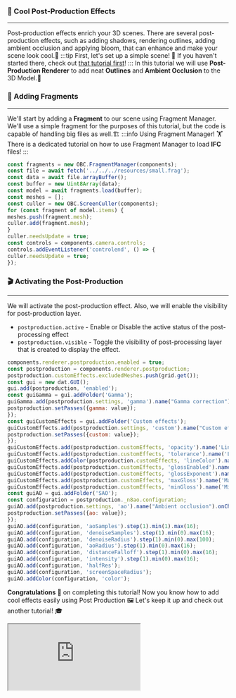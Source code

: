 ### 🧪 Cool Post-Production Effects
---
Post-production effects enrich your 3D scenes. There are several post-production effects, such as
adding shadows, rendering outlines, adding ambient occlusion and applying bloom, that can enhance
and make your scene look cool.🍹
:::tip First, let's set up a simple scene!
👀 If you haven't started there, check out [that tutorial first](SimpleScene.mdx)!
:::
In this tutorial we will use **Post-Production Renderer** to add neat **Outlines** and **Ambient Occlusion** to the 3D Model.🦾
### 🏢 Adding Fragments
---
We'll start by adding a **Fragment** to our scene using Fragment Manager.
We'll use a simple fragment for the purposes of this tutorial, but the code is capable of handling big files as well.🏗️
:::info Using Fragment Manager!
🏋️ There is a dedicated tutorial on how to use Fragment Manager to load **IFC** files!
:::

```js
const fragments = new OBC.FragmentManager(components);
const file = await fetch('../../../resources/small.frag');
const data = await file.arrayBuffer();
const buffer = new Uint8Array(data);
const model = await fragments.load(buffer);
const meshes = [];
const culler = new OBC.ScreenCuller(components);
for (const fragment of model.items) {
meshes.push(fragment.mesh);
culler.add(fragment.mesh);
}
culler.needsUpdate = true;
const controls = components.camera.controls;
controls.addEventListener('controlend', () => {
culler.needsUpdate = true;
});
```
### 🎬 Activating the Post-Production
---
We will activate the post-production effect.
Also, we will enable the visibility for post-production layer.
- `postproduction.active` - Enable or Disable the active status of the post-processing effect
- `postproduction.visible` - Toggle the visibility of post-processing layer that is created to display the effect.

```js
components.renderer.postproduction.enabled = true;
const postproduction = components.renderer.postproduction;
postproduction.customEffects.excludedMeshes.push(grid.get());
const gui = new dat.GUI();
gui.add(postproduction, 'enabled');
const guiGamma = gui.addFolder('Gamma');
guiGamma.add(postproduction.settings, 'gamma').name("Gamma correction").onChange((value) => {
postproduction.setPasses({gamma: value});
});
const guiCustomEffects = gui.addFolder('Custom effects');
guiCustomEffects.add(postproduction.settings, 'custom').name("Custom effects").onChange((value) => {
postproduction.setPasses({custom: value});
});
guiCustomEffects.add(postproduction.customEffects, 'opacity').name('Line opacity').min(0).max(1).step(0.1);
guiCustomEffects.add(postproduction.customEffects, 'tolerance').name('Line tolerance').min(0).max(6).step(1);
guiCustomEffects.addColor(postproduction.customEffects, 'lineColor').name('Line color');
guiCustomEffects.add(postproduction.customEffects, 'glossEnabled').name('Gloss enabled').min(0).max(2).step(0.1);
guiCustomEffects.add(postproduction.customEffects, 'glossExponent').name('Gloss exponent').min(0).max(5).step(0.1);
guiCustomEffects.add(postproduction.customEffects, 'maxGloss').name('Max gloss').min(-2).max(2).step(0.05);
guiCustomEffects.add(postproduction.customEffects, 'minGloss').name('Min gloss').min(-2).max(2).step(0.05);
const guiAO = gui.addFolder('SAO');
const configuration = postproduction._n8ao.configuration;
guiAO.add(postproduction.settings, 'ao').name("Ambient occlusion").onChange((value) => {
postproduction.setPasses({ao: value});
});
guiAO.add(configuration, 'aoSamples').step(1).min(1).max(16);
guiAO.add(configuration, 'denoiseSamples').step(1).min(0).max(16);
guiAO.add(configuration, 'denoiseRadius').step(1).min(0).max(100);
guiAO.add(configuration, 'aoRadius').step(1).min(0).max(16);
guiAO.add(configuration, 'distanceFalloff').step(1).min(0).max(16);
guiAO.add(configuration, 'intensity').step(1).min(0).max(16);
guiAO.add(configuration, 'halfRes');
guiAO.add(configuration, 'screenSpaceRadius');
guiAO.addColor(configuration, 'color');
```
**Congratulations** 🎉 on completing this tutorial! Now you know how to add cool effects easily using
Post Production 🖼️
Let's keep it up and check out another tutorial! 🎓


  <iframe src="https://ifcjs.github.io/components/src/navigation/PostproductionRenderer/index.html"></iframe>

  